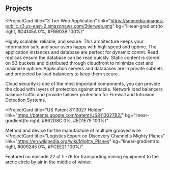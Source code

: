## Projects

<ProjectCard
  title="3 Tier Web Application"
  link="https://smmedia-images-public.s3.us-east-2.amazonaws.com/3tierweb.png"
  bg="linear-gradient(to right, #D4145A 0%, #FBB03B 100%)"
>
  Highly scalable, reliable, and secure. This architecture keeps your information safe and your users happy with high speed and uptime.
  The application instances and database are perfect for dynamic contnt. Read replicas ensure the database can be read quickly.
  Static content is stored on S3 buckets and distributed through cloudfront to minimize cost and maximize uptime.
  Application servers and databases are in private subnets and protected by load balancers to keep them secure.

</ProjectCard>
<ProjectCard
  title="Deep Cloud Knowledge"
  link="https://smmedia-images-public.s3.us-east-2.amazonaws.com/cloud-security.png"
    bg="linear-gradient(to right, #D585FF 0%, #00FFEE 100%)"
>
Cloud security is one of the most important components, you can provide the cloud with layers of protection against attacks.
Network load balancers balance traffic and provide failover protection for Firewall and Intrusion Detection Systems.
</ProjectCard>

<ProjectCard
  title="US Patent 8113027 Holder"
  link="https://patents.google.com/patent/US8113027B2/"
  bg="linear-gradient(to right, #662D8C 0%, #ED1E79 100%)"
>
  Method and device for the manufacture of multiple grooved wire 
</ProjectCard>
<ProjectCard
  title="Logistics Expert on Discovery Channel's Mighty Planes"
  link="https://en.wikipedia.org/wiki/Mighty_Planes"
  bg="linear-gradient(to right, #009245 0%, #FCEE21 100%)"
>
  Featured on episode 22 of IL-76 for transporting mining equipment to the arctic circle by air in the middle of winter.
</ProjectCard>
